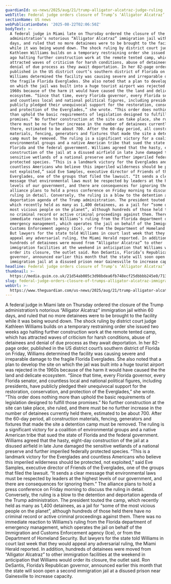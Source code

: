```yaml
---
guardianId: us-news/2025/aug/21/trump-alligator-alcatraz-judge-ruling
webTitle: Federal judge orders closure of Trump’s ‘Alligator Alcatraz’ immigration jail
sectionName: US news
webPublicationDate: '2025-08-22T02:06:50Z'
bodyText: >-
  A federal judge in Miami late on Thursday ordered the closure of the Trump
  administration’s notorious “Alligator Alcatraz” immigration jail within 60
  days, and ruled that no more detainees were to be brought to the facility
  while it was being wound down. The shock ruling by district court judge
  Kathleen Williams builds on a temporary restraining order she issued two weeks
  ago halting further construction work at the remote tented camp, which has
  attracted waves of criticism for harsh conditions, abuse of detainees and
  denial of due process as they await deportation. In her 82-page order,
  published in the US district court’s southern district of Florida on Friday,
  Williams determined the facility was causing severe and irreparable damage to
  the fragile Florida Everglades. She also noted that a plan to develop the site
  on which the jail was built into a huge tourist airport was rejected in the
  1960s because of the harm it would have caused the the land and delicate
  ecosystem. “Since that time, every Florida governor, every Florida senator,
  and countless local and national political figures, including presidents, have
  publicly pledged their unequivocal support for the restoration, conservation,
  and protection of the Everglades,” she wrote. “This order does nothing more
  than uphold the basic requirements of legislation designed to fulfill those
  promises.” No further construction at the site can take place, she ruled, and
  there must be no further increase in the number of detainees currently held
  there, estimated to be about 700. After the 60-day period, all construction
  materials, fencing, generators and fixtures that made the site a detention
  camp must be removed. The ruling is a significant victory for a coalition of
  environmental groups and a native American tribe that sued the state of
  Florida and the federal government. Williams agreed that the hasty, eight-day
  construction of the jail at a disused airfield in late June damaged the
  sensitive wetlands of a national preserve and further imperiled federally
  protected species. “This is a landmark victory for the Everglades and
  countless Americans who believe this imperiled wilderness should be protected,
  not exploited,” said Eve Samples, executive director of Friends of the
  Everglades, one of the groups that filed the lawsuit. “It sends a clear
  message that environmental laws must be respected by leaders at the highest
  levels of our government, and there are consequences for ignoring them.” The
  alliance plans to hold a press conference on Friday morning to discuss the
  ruling in detail. Conversely, the ruling is a blow to the detention and
  deportation agenda of the Trump administration. The president touted the camp,
  which recently held as many as 1,400 detainees, as a jail for “some of the
  most vicious people on the planet”, although hundreds of those held there have
  no criminal record or active criminal proceedings against them. There was no
  immediate reaction to Williams’s ruling from the Florida department of
  emergency management, which operates the jail on behalf of the Immigration and
  Customs Enforcement agency (Ice), or from the Department of Homeland Security.
  But lawyers for the state told Williams in court last week that they would
  appeal any adversarial ruling, the Miami Herald reported. In addition,
  hundreds of detainees were moved from “Alligator Alcatraz” to other
  immigration facilities at the weekend in anticipation that Williams would
  order its closure, the outlet said. Ron DeSantis, Florida’s Republican
  governor, announced earlier this month that the state will soon open a second
  immigration jail at a disused prison near Gainesville to increase capacity.
headline: Federal judge orders closure of Trump’s ‘Alligator Alcatraz’ immigration jail
thumbnail: >-
  https://media.guim.co.uk/21d54ab005c3d98bdea6fb748ecf25dbbbb245e0/713_0_5000_4002/500.jpg
slug: federal-judge-orders-closure-of-trumps-alligator-alcatraz-immigration-jail
webUrl: >-
  https://www.theguardian.com/us-news/2025/aug/21/trump-alligator-alcatraz-judge-ruling
---
```

A federal judge in Miami late on Thursday ordered the closure of the Trump administration’s notorious “Alligator Alcatraz” immigration jail within 60 days, and ruled that no more detainees were to be brought to the facility while it was being wound down. The shock ruling by district court judge Kathleen Williams builds on a temporary restraining order she issued two weeks ago halting further construction work at the remote tented camp, which has attracted waves of criticism for harsh conditions, abuse of detainees and denial of due process as they await deportation. In her 82-page order, published in the US district court’s southern district of Florida on Friday, Williams determined the facility was causing severe and irreparable damage to the fragile Florida Everglades. She also noted that a plan to develop the site on which the jail was built into a huge tourist airport was rejected in the 1960s because of the harm it would have caused the the land and delicate ecosystem. “Since that time, every Florida governor, every Florida senator, and countless local and national political figures, including presidents, have publicly pledged their unequivocal support for the restoration, conservation, and protection of the Everglades,” she wrote. “This order does nothing more than uphold the basic requirements of legislation designed to fulfill those promises.” No further construction at the site can take place, she ruled, and there must be no further increase in the number of detainees currently held there, estimated to be about 700. After the 60-day period, all construction materials, fencing, generators and fixtures that made the site a detention camp must be removed. The ruling is a significant victory for a coalition of environmental groups and a native American tribe that sued the state of Florida and the federal government. Williams agreed that the hasty, eight-day construction of the jail at a disused airfield in late June damaged the sensitive wetlands of a national preserve and further imperiled federally protected species. “This is a landmark victory for the Everglades and countless Americans who believe this imperiled wilderness should be protected, not exploited,” said Eve Samples, executive director of Friends of the Everglades, one of the groups that filed the lawsuit. “It sends a clear message that environmental laws must be respected by leaders at the highest levels of our government, and there are consequences for ignoring them.” The alliance plans to hold a press conference on Friday morning to discuss the ruling in detail. Conversely, the ruling is a blow to the detention and deportation agenda of the Trump administration. The president touted the camp, which recently held as many as 1,400 detainees, as a jail for “some of the most vicious people on the planet”, although hundreds of those held there have no criminal record or active criminal proceedings against them. There was no immediate reaction to Williams’s ruling from the Florida department of emergency management, which operates the jail on behalf of the Immigration and Customs Enforcement agency (Ice), or from the Department of Homeland Security. But lawyers for the state told Williams in court last week that they would appeal any adversarial ruling, the Miami Herald reported. In addition, hundreds of detainees were moved from “Alligator Alcatraz” to other immigration facilities at the weekend in anticipation that Williams would order its closure, the outlet said. Ron DeSantis, Florida’s Republican governor, announced earlier this month that the state will soon open a second immigration jail at a disused prison near Gainesville to increase capacity.
